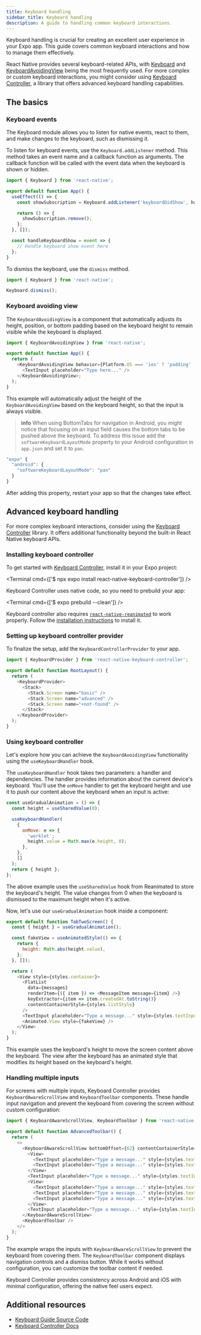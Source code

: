 ```yaml
---
title: Keyboard handling
sidebar_title: Keyboard handling
description: A guide to handling common keyboard interactions.
---
```


Keyboard handling is crucial for creating an excellent user experience in your Expo app. This guide covers common keyboard interactions and how to manage them effectively.

React Native provides several keyboard-related APIs, with [Keyboard](https://reactnative.dev/docs/keyboard) and [KeyboardAvoidingView](https://reactnative.dev/docs/keyboardavoidingview) being the most frequently used. For more complex or custom keyboard interactions, you might consider using [Keyboard Controller](https://kirillzyusko.github.io/react-native-keyboard-controller), a library that offers advanced keyboard handling capabilities.

## The basics

### Keyboard events

The Keyboard module allows you to listen for native events, react to them, and make changes to the keyboard, such as dismissing it.

To listen for keyboard events, use the `Keyboard.addListener` method. This method takes an event name and a callback function as arguments. The callback function will be called with the event data when the keyboard is shown or hidden.

```js
import { Keyboard } from 'react-native';

export default function App() {
  useEffect(() => {
    const showSubscription = Keyboard.addListener('keyboardDidShow', handleKeyboardShow);

    return () => {
      showSubscription.remove();
    };
  }, []);

  const handleKeyboardShow = event => {
    // Handle keyboard show event here
  };
}
```

To dismiss the keyboard, use the `dismiss` method.

```js
import { Keyboard } from 'react-native';

Keyboard.dismiss();
```

### Keyboard avoiding view

The `KeyboardAvoidingView` is a component that automatically adjusts its height, position, or bottom padding based on the keyboard height to remain visible while the keyboard is displayed.

```js
import { KeyboardAvoidingView } from 'react-native';

export default function App() {
  return (
    <KeyboardAvoidingView behavior={Platform.OS === 'ios' ? 'padding' : undefined} style={{ flex: 1 }}>
      <TextInput placeholder="Type here..." />
    </KeyboardAvoidingView>;
  );
}
```

This example will automatically adjust the height of the `KeyboardAvoidingView` based on the keyboard height, so that the input is always visible.

> **info** When using BottomTabs for navigation in Android, you might notice that focusing on an input field causes the bottom tabs to be pushed above the keyboard. To address this issue add the `softwareKeyboardLayoutMode` property to your Android configuration in `app.json` and set it to `pan`.

```js app.json
"expo" {
  "android": {
    "softwareKeyboardLayoutMode": "pan"
  }
}
```

After adding this property, restart your app so that the changes take effect.

## Advanced keyboard handling

For more complex keyboard interactions, consider using the [Keyboard Controller](https://kirillzyusko.github.io/react-native-keyboard-controller) library. It offers additional functionality beyond the built-in React Native keyboard APIs.

### Installing keyboard controller

To get started with [Keyboard Controller](https://kirillzyusko.github.io/react-native-keyboard-controller), install it in your Expo project:


<Terminal cmd={['$ npx expo install react-native-keyboard-controller']} />

Keyboard Controller uses native code, so you need to prebuild your app:

<Terminal cmd={['$ expo prebuild --clean']} />

Keyboard controller also requires [`react-native-reanimated`](/versions/latest/sdk/reanimated) to work properly. Follow the [installation instructions](/versions/latest/sdk/reanimated/) to install it.

### Setting up keyboard controller provider

To finalize the setup, add the `KeyboardControllerProvider` to your app.

```js
import { KeyboardProvider } from 'react-native-keyboard-controller';

export default function RootLayout() {
  return (
    <KeyboardProvider>
      <Stack>
        <Stack.Screen name="basic" />
        <Stack.Screen name="advanced" />
        <Stack.Screen name="+not-found" />
      </Stack>
    </KeyboardProvider>
  );
}
```

### Using keyboard controller

Let's explore how you can achieve the `KeyboardAvoidingView` functionality using the `useKeyboardHandler` hook.

The `useKeyboardHandler` hook takes two parameters: a handler and dependencies. The handler provides information about the current device's keyboard. You'll use the `onMove` handler to get the keyboard height and use it to push our content above the keyboard when an input is active:

```js
const useGradualAnimation = () => {
  const height = useSharedValue(0);

  useKeyboardHandler(
    {
      onMove: e => {
        'worklet';
        height.value = Math.max(e.height, 0);
      },
    },
    []
  );
  return { height };
};
```

The above example uses the `useSharedValue` hook from Reanimated to store the keyboard's height. The value changes from 0 when the keyboard is dismissed to the maximum height when it's active.

Now, let's use our `useGradualAnimation` hook inside a component:

```js
export default function TabTwoScreen() {
  const { height } = useGradualAnimation();

  const fakeView = useAnimatedStyle(() => {
    return {
      height: Math.abs(height.value),
    };
  }, []);

  return (
    <View style={styles.container}>
      <FlatList
        data={messages}
        renderItem={({ item }) => <MessageItem message={item} />}
        keyExtractor={item => item.createdAt.toString()}
        contentContainerStyle={styles.listStyle}
      />
      <TextInput placeholder="Type a message..." style={styles.textInput} />
      <Animated.View style={fakeView} />
    </View>
  );
}
```

This example uses the keyboard's height to move the screen content above the keyboard. The view after the keyboard has an animated style that modifies its height based on the keyboard's height.

### Handling multiple inputs

For screens with multiple inputs, Keyboard Controller provides `KeyboardAwareScrollView` and `KeyboardToolbar` components. These handle input navigation and prevent the keyboard from covering the screen without custom configuration:

```js
import { KeyboardAwareScrollView, KeyboardToolbar } from 'react-native-keyboard-controller';

export default function AdvancedToolbar() {
  return (
    <>
      <KeyboardAwareScrollView bottomOffset={62} contentContainerStyle={styles.container}>
        <View>
          <TextInput placeholder="Type a message..." style={styles.textInput} />
          <TextInput placeholder="Type a message..." style={styles.textInput} />
        </View>
        <TextInput placeholder="Type a message..." style={styles.textInput} />
        <View>
          <TextInput placeholder="Type a message..." style={styles.textInput} />
          <TextInput placeholder="Type a message..." style={styles.textInput} />
          <TextInput placeholder="Type a message..." style={styles.textInput} />
        </View>
        <TextInput placeholder="Type a message..." style={styles.textInput} />
      </KeyboardAwareScrollView>
      <KeyboardToolbar />
    </>
  );
}
```

The example wraps the inputs with `KeyboardAwareScrollView` to prevent the keyboard from covering them. The `KeyboardToolbar` component displays navigation controls and a dismiss button. While it works without configuration, you can customize the toolbar content if needed.

Keyboard Controller provides consistency across Android and iOS with minimal configuration, offering the native feel users expect.

## Additional resources

- [Keyboard Guide Source Code](https://github.com/betomoedano/keyboard-guide.git)
- [Keyboard Controller Docs](https://kirillzyusko.github.io/react-native-keyboard-controller)
